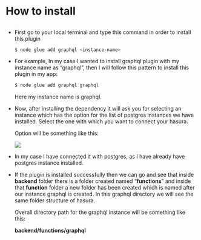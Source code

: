 
<Meta title="Graphql Plugin Docs/How to install" />

# How to install

##

- First go to your local terminal and type this command in order to install this 
  plugin
    
    ```bash
    $ node glue add graphql <instance-name>
    ```




- For example, In my case I wanted to install graphql plugin with my instance
  name as “graphql”, then I will follow this pattern to install this plugin
  in my app:
    
    ```bash
    $ node glue add graphql graphql
    ```
    
    Here my instance name is graphql.




- Now, after installing the dependency it will ask you for selecting an 
  instance which has the option for the list of postgres instances we 
  have installed. Select the one with which you want to connect your hasura.

  Option will be something like this:
    
    <img src={InstallationScreenshot}/>
    




- In my case I have connected it with postgres, as I have already have postgres
  instance installed.




- If the plugin is installed successfully then we can go and see that inside 
  **backend** folder there is a folder created named “**functions**” and inside
  that **function** folder a new folder has been created which is named after our
  instance graphql is created. In this graphql directory we will see the same folder
  structure of hasura.
  
  Overall directory path for the graphql instance will be something like this:
  
  **backend/functions/graphql**
